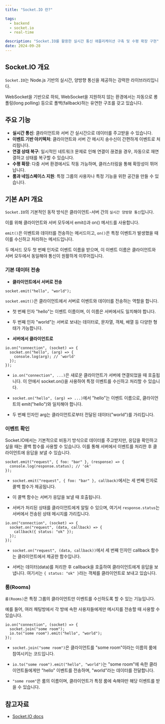 ```yaml
---
title: "Socket.IO 란?"

tags:
  - backend
  - socket.io
  - real-time

description: "Socket.IO를 활용한 실시간 통신 애플리케이션 구축 및 수평 확장 구현"
date: 2024-09-28
---
```


## Socket.IO 개요

`Socket.IO`는 Node.js 기반의 실시간, 양방향 통신을 제공하는 강력한 라이브러리입니다.

WebSocket을 기반으로 하되, WebSocket을 지원하지 않는 환경에서는 자동으로 롱 폴링(long polling) 등으로 폴백(fallback)하는 유연한 구조를 갖고 있습니다.

## 주요 기능

- **실시간 통신**: 클라이언트와 서버 간 실시간으로 데이터를 주고받을 수 있습니다.
- **이벤트 기반 아키텍처**: 클라이언트와 서버 간 메시지 송수신이 간편하게 이벤트로 처리됩니다.
- **연결 상태 복구**: 일시적인 네트워크 문제로 인해 연결이 끊겼을 경우, 자동으로 재연결하고 상태를 복구할 수 있습니다.
- **수평 확장**: 다중 서버 환경에서도 작동 가능하며, 클러스터링을 통해 확장성이 뛰어납니다.
- **룸과 네임스페이스 지원**: 특정 그룹의 사용자나 특정 기능을 위한 공간을 만들 수 있습니다.

## 기본 API 개요

`Socket.IO`의 기본적인 동작 방식은 클라이언트-서버 간의 `실시간 양방향 통신`입니다.

이를 위해 클라이언트와 서버 모두에서 emit()과 on() 메서드를 사용합니다.

`emit()`은 이벤트와 데이터를 전송하는 메서드이고, `on()`은 특정 이벤트가 발생했을 때 이를 수신하고 처리하는 메서드입니다.

두 메서드 모두 첫 번째 인자로 이벤트 이름을 받으며, 이 이벤트 이름은 클라이언트와 서버 모두에서 동일해야 통신이 원활하게 이루어집니다.

### 기본 데이터 전송

- **클라이언트에서 서버로 전송**

```javascript:client
socket.emit("hello", "world");
```

`socket.emit()`은 클라이언트에서 서버로 이벤트와 데이터를 전송하는 역할을 합니다.

- 첫 번째 인자 "hello"는 이벤트 이름이며, 이 이름은 서버에서도 일치해야 합니다.
- 두 번째 인자 "world"는 서버로 보내는 데이터로, 문자열, 객체, 배열 등 다양한 형태가 가능합니다.

- **서버에서 클라이언트로**

```javascript:server
io.on("connection", (socket) => {
  socket.on("hello", (arg) => {
    console.log(arg); // 'world'
  });
});
```

- `io.on("connection", ...)`은 새로운 클라이언트가 서버에 연결되었을 때 호출됩니다. 이 안에서 socket.on()을 사용하여 특정 이벤트를 수신하고 처리할 수 있습니다.

- `socket.on("hello", (arg) => ...)`에서 "hello"는 이벤트 이름으로, 클라이언트의 emit("hello")와 일치해야 합니다.

- 두 번째 인자인 arg는 클라이언트로부터 전달된 데이터("world")를 가리킵니다.

### 이벤트 확인

Socket.IO에서는 기본적으로 비동기 방식으로 데이터를 주고받지만, 응답을 확인하고 싶을 때는 콜백 함수를 사용할 수 있습니다. 이를 통해 서버에서 이벤트를 처리한 후 클라이언트에 응답을 보낼 수 있습니다.

```javascript:client
socket.emit("request", { foo: "bar" }, (response) => {
  console.log(response.status); // 'ok'
});
```

- `socket.emit("request", { foo: "bar" }, callback)`에서는 세 번째 인자로 콜백 함수가 제공됩니다.

- 이 콜백 함수는 서버가 응답을 보낼 때 호출됩니다.

- 서버가 처리된 상태를 클라이언트에게 알릴 수 있으며, 여기서 `response.status`는 서버에서 전송된 상태 메시지를 가리킵니다.

```javascript:server
io.on("connection", (socket) => {
  socket.on("request", (data, callback) => {
    callback({ status: "ok" });
  });
});
```

- `socket.on("request", (data, callback))`에서 세 번째 인자인 callback 함수는 클라이언트에서 제공한 함수입니다.

- 서버는 데이터(data)를 처리한 후 callback을 호출하여 클라이언트에게 응답을 보냅니다. 여기서는 `{ status: "ok" }`라는 객체를 클라이언트로 보내고 있습니다.

### 룸(Rooms)

`룸(Rooms)`은 특정 그룹의 클라이언트만 이벤트를 수신하도록 할 수 있는 기능입니다.

예를 들어, 여러 채팅방에서 각 방에 속한 사용자들에게만 메시지를 전송할 때 사용할 수 있습니다.

```javascript:server
io.on("connection", (socket) => {
  socket.join("some room");
  io.to("some room").emit("hello", "world");
});
```

- `socket.join("some room")`은 클라이언트를 "some room"이라는 이름의 룸에 참여시키는 코드입니다.

- `io.to("some room").emit("hello", "world")`는 "some room"에 속한 클라이언트들에게만 "hello" 이벤트를 전송하며, "world"라는 데이터를 전달합니다.

- `"some room"`은 룸의 이름이며, 클라이언트가 특정 룸에 속해야만 해당 이벤트를 받을 수 있습니다.

## 참고자료

- [Socket.IO docs](https://socket.io/docs/v4/tutorial/introduction "공식문서")
